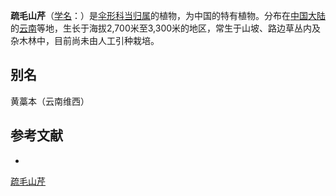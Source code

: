 {{NoteTA|G1=LS}}
{{Speciesbox
| name = 疏毛山芹
| status = 
| status_system = 
| image = 
| genus = Angelica
| species = scaberulum
| authority = (Franch.) Yuan et Shan
}}

'''疏毛山芹'''（[[学名|学名]]：{{lang|la|''Angelica scaberulum''}}）是[[伞形科|伞形科]][[当归属|当归属]]的植物，为中国的特有植物。分布在[[中国大陆|中国大陆]]的[[云南|云南]]等地，生长于海拔2,700米至3,300米的地区，常生于山坡、路边草丛内及杂木林中，目前尚未由人工引种栽培。

== 别名 ==
黄藁本（云南维西）

== 参考文献 ==
<div class="references-small">
* {{cite web| url =http://www.bioinfo.cn/db05/KmzwSpecies.php?action=view&id=22897| title =疏毛山芹| work =《中国高等植物数据库全库》| publisher =中国科学院微生物研究所| author =昆明植物研究所| accessdate =2009-02-25| deadurl =yes| archiveurl =https://web.archive.org/web/20160305054832/http://www.bioinfo.cn/db05/KmzwSpecies.php?action=view&id=22897| archivedate =2016-03-05}}
</div>
{{Taxonbar|from=Q15231831}}

[[Category:当归属|疏毛山芹]]


{{Apiales-stub}}